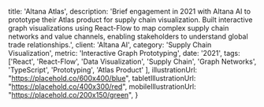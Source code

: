 
  title: 'Altana Atlas',
  description: 'Brief engagement in 2021 with Altana AI to prototype their Atlas product for supply chain visualization. Built interactive graph visualizations using React-Flow to map complex supply chain networks and value channels, enabling stakeholders to understand global trade relationships.',
  client: 'Altana AI',
  category: 'Supply Chain Visualization',
  metric: 'Interactive Graph Prototyping',
  date: '2021',
  tags: ['React', 'React-Flow', 'Data Visualization', 'Supply Chain', 'Graph Networks', 'TypeScript', 'Prototyping', 'Atlas Product'
  ],
  illustrationUrl: "https://placehold.co/600x400/blue",
  tabletIllustrationUrl: "https://placehold.co/400x300/red",
  mobileIllustrationUrl: "https://placehold.co/200x150/green",
}

<ProjectMetadata
  client={metadata.client}
  metric={metadata.metric}
  category={metadata.category}
  date={metadata.date}
  tags={metadata.tags}
/>
